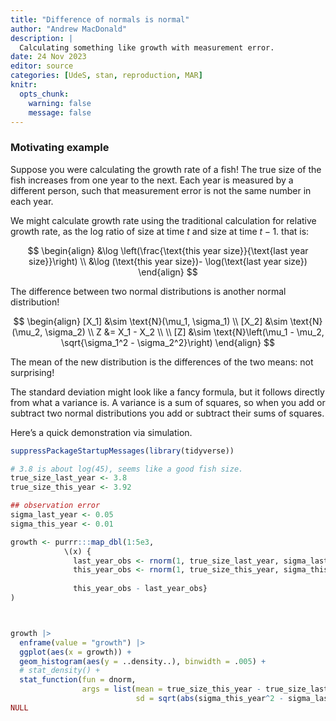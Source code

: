 ```yaml
---
title: "Difference of normals is normal"
author: "Andrew MacDonald"
description: |
  Calculating something like growth with measurement error.
date: 24 Nov 2023
editor: source
categories: [UdeS, stan, reproduction, MAR]
knitr:
  opts_chunk: 
    warning: false
    message: false
---
```



### Motivating example

Suppose you were calculating the growth rate of a fish! The true size of the fish increases from one year to the next. Each year is measured by a different person, such that measurement error is not the same number in each year.

We might calculate growth rate using the traditional calculation for relative growth rate, as the log ratio of size at time $t$ and size at time $t-1$. that is:

$$
\begin{align}
&\log \left(\frac{\text{this year size}}{\text{last year size}}\right) \\
&\log (\text{this year size})- \log(\text{last year size})
\end{align}
$$


The difference between two normal distributions is another normal distribution! 


$$
\begin{align}
[X_1] &\sim \text{N}(\mu_1, \sigma_1) \\
[X_2] &\sim \text{N}(\mu_2, \sigma_2) \\ 
Z &= X_1 - X_2 \\
\\
[Z] &\sim \text{N}\left(\mu_1 - \mu_2, \sqrt{\sigma_1^2 - \sigma_2^2}\right)
\end{align}
$$

The mean of the new distribution is the differences of the two means: not surprising! 

The standard deviation might look like a fancy formula, but it follows directly from what a variance is. 
A variance is a sum of squares, so when you add or subtract two normal distributions you add or subtract their sums of squares. 

Here's a quick demonstration via simulation.

```r

suppressPackageStartupMessages(library(tidyverse))

# 3.8 is about log(45), seems like a good fish size.
true_size_last_year <- 3.8
true_size_this_year <- 3.92

## observation error
sigma_last_year <- 0.05
sigma_this_year <- 0.01

growth <- purrr:::map_dbl(1:5e3,   
            \(x) {
              last_year_obs <- rnorm(1, true_size_last_year, sigma_last_year)
              this_year_obs <- rnorm(1, true_size_this_year, sigma_this_year)
              
              this_year_obs - last_year_obs}
) 



growth |> 
  enframe(value = "growth") |> 
  ggplot(aes(x = growth)) + 
  geom_histogram(aes(y = ..density..), binwidth = .005) +
  # stat_density() +
  stat_function(fun = dnorm, 
                args = list(mean = true_size_this_year - true_size_last_year,
                            sd = sqrt(abs(sigma_this_year^2 - sigma_last_year^2)))) + 
NULL

```



